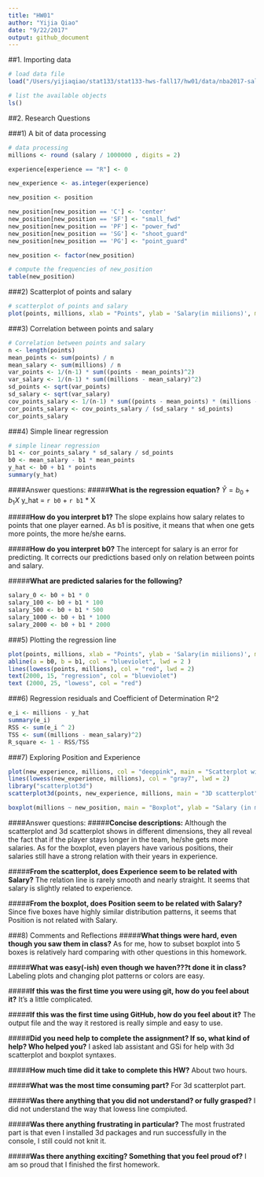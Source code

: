 ```yaml
---
title: "HW01"
author: "Yijia Qiao"
date: "9/22/2017"
output: github_document
---
```

##1. Importing data
```r
# load data file
load("/Users/yijiaqiao/stat133/stat133-hws-fall17/hw01/data/nba2017-salary-points.RData")

# list the available objects
ls()
```

##2. Research Questions

###1) A bit of data processing
```r
# data processing
millions <- round (salary / 1000000 , digits = 2)

experience[experience == "R"] <- 0

new_experience <- as.integer(experience)

new_position <- position

new_position[new_position == 'C'] <- 'center'
new_position[new_position == 'SF'] <- "small_fwd"
new_position[new_position == 'PF'] <- "power_fwd"
new_position[new_position == 'SG'] <- "shoot_guard"
new_position[new_position == 'PG'] <- "point_guard"

new_position <- factor(new_position)

# compute the frequencies of new_position
table(new_position)
```

###2) Scatterplot of points and salary
```r
# scatterplot of points and salary
plot(points, millions, xlab = "Points", ylab = 'Salary(in miilions)', main = "Scatterplot of Points and Salary", col = 'red')
```

###3) Correlation between points and salary
```r
# Correlation between points and salary
n <- length(points)
mean_points <- sum(points) / n
mean_salary <- sum(millions) / n
var_points <- 1/(n-1) * sum((points - mean_points)^2)
var_salary <- 1/(n-1) * sum((millions - mean_salary)^2)
sd_points <- sqrt(var_points)
sd_salary <- sqrt(var_salary)
cov_points_salary <- 1/(n-1) * sum((points - mean_points) * (millions - mean_salary))
cor_points_salary <- cov_points_salary / (sd_salary * sd_points)
cor_points_salary
```

###4) Simple linear regression
```r
# simple linear regression
b1 <- cor_points_salary * sd_salary / sd_points
b0 <- mean_salary - b1 * mean_points
y_hat <- b0 + b1 * points
summary(y_hat)
```

####Answer questions:
#####**What is the regression equation?**
$\hat{Y} = b_0 + b_1 X$
y_hat = `r b0` + `r b1` * X

#####**How do you interpret b1?**
The slope explains how salary relates to points that one player earned. As b1 is positive, it means that when one gets more points, the more he/she earns. 

#####**How do you interpret b0?**
The intercept for salary is an error for predicting. It corrects our predictions based only on relation between points and salary. 

#####**What are predicted salaries for the following?**
```r
salary_0 <- b0 + b1 * 0
salary_100 <- b0 + b1 * 100
salary_500 <- b0 + b1 * 500
salary_1000 <- b0 + b1 * 1000
salary_2000 <- b0 + b1 * 2000

```

###5) Plotting the regression line
```r
plot(points, millions, xlab = "Points", ylab = 'Salary(in miilions)', main = "Scatterplot with regression", col = 'yellow')
abline(a = b0, b = b1, col = "blueviolet", lwd = 2 )
lines(lowess(points, millions), col = "red", lwd = 2)
text(2000, 15, "regression", col = "blueviolet")
text (2000, 25, "lowess", col = "red")
```

###6) Regression  residuals and Coefficient of Determination R^2
```r
e_i <- millions - y_hat
summary(e_i)
RSS <- sum(e_i ^ 2)
TSS <- sum((millions - mean_salary)^2)
R_square <- 1 - RSS/TSS
```

###7) Exploring Position and Experience
```r
plot(new_experience, millions, col = "deeppink", main = "Scatterplot with lowess smooth")
lines(lowess(new_experience, millions), col = "gray7", lwd = 2)
library("scatterplot3d")
scatterplot3d(points, new_experience, millions, main = "3D scatterplot", color = "darksalmon")

boxplot(millions ~ new_position, main = "Boxplot", ylab = "Salary (in millions)", xlab = "Position")
```

####Answer questions:
#####**Concise descriptions:**
Although the scatterplot and 3d scatterplot shows in different dimensions, they all reveal the fact that if the player stays longer in the team, he/she gets more salaries. As for the boxplot, even players have various positions, their salaries still have a strong relation with their years in experience.

#####**From the scatterplot, does Experience seem to be related with Salary?**
The relation line is rarely smooth and nearly straight. It seems that salary is slightly related to experience.

#####**From the boxplot, does Position seem to be related with Salary?**
Since five boxes have highly similar distribution patterns, it seems that Position is not related with Salary.

###8) Comments and Reflections
#####**What things were hard, even though you saw them in class?**
As for me, how to subset boxplot into 5 boxes is relatively hard comparing with other questions in this homework.
  
#####**What was easy(-ish) even though we haven???t done it in class?**
Labeling plots and changing plot patterns or colors are easy.

#####**If this was the first time you were using git, how do you feel about it?**
It's a little complicated.

#####**If this was the first time using GitHub, how do you feel about it?**
The output file and the way it restored is really simple and easy to use.

#####**Did you need help to complete the assignment? If so, what kind of help? Who helped you?**
I asked lab assistant and GSi for help with 3d scatterplot and boxplot syntaxes.

#####**How much time did it take to complete this HW?**
About two hours.

#####**What was the most time consuming part?**
For 3d scatterplot part.

#####**Was there anything that you did not understand? or fully grasped?**
I did not understand the way that lowess line compiuted.

#####**Was there anything frustrating in particular?**
The most frustrated part is that even I installed 3d packages and run successfully in the console, I still could not knit it.

#####**Was there anything exciting? Something that you feel proud of?**
I am so proud that I finished the first homework.